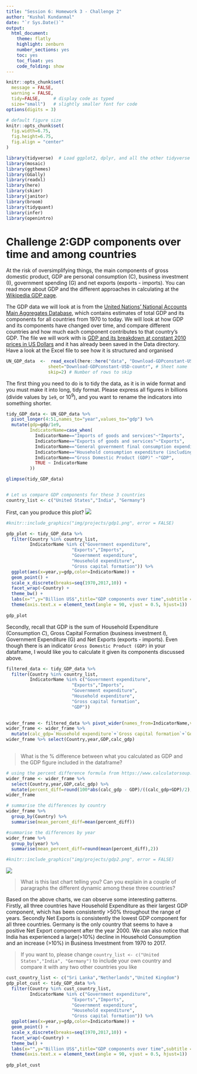 ```yaml
---
title: "Session 6: Homework 3 - Challenge 2"
author: "Kushal Kundanmal"
date: "`r Sys.Date()`"
output:
  html_document:
    theme: flatly
    highlight: zenburn
    number_sections: yes
    toc: yes
    toc_float: yes
    code_folding: show
---
```



```r
knitr::opts_chunk$set(
  message = FALSE, 
  warning = FALSE, 
  tidy=FALSE,     # display code as typed
  size="small")   # slightly smaller font for code
options(digits = 3)

# default figure size
knitr::opts_chunk$set(
  fig.width=6.75, 
  fig.height=6.75,
  fig.align = "center"
)
```


```r
library(tidyverse)  # Load ggplot2, dplyr, and all the other tidyverse packages
library(mosaic)
library(ggthemes)
library(GGally)
library(readxl)
library(here)
library(skimr)
library(janitor)
library(broom)
library(tidyquant)
library(infer)
library(openintro)
```


# Challenge 2:GDP components over time and among countries

At the risk of oversimplifying things, the main components of gross domestic product, GDP are personal consumption (C), business investment (I), government spending (G) and net exports (exports - imports). You can read more about GDP and the different approaches in calculating at the [Wikipedia GDP page](https://en.wikipedia.org/wiki/Gross_domestic_product).

The GDP data we will look at is from the [United Nations' National Accounts Main Aggregates Database](https://unstats.un.org/unsd/snaama/Downloads), which contains estimates of total GDP and its components for all countries from 1970 to today. We will look at how GDP and its components have changed over time, and compare different countries and how much each component contributes to that country's GDP. The file we will work with is [GDP and its breakdown at constant 2010 prices in US Dollars](http://unstats.un.org/unsd/amaapi/api/file/6) and it has already been saved in the Data directory. Have a look at the Excel file to see how it is structured and organised


```r

UN_GDP_data  <-  read_excel(here::here("data", "Download-GDPconstant-USD-countries.xls"), # Excel filename
                sheet="Download-GDPconstant-USD-countr", # Sheet name
                skip=2) # Number of rows to skip

```

 The first thing you need to do is to tidy the data, as it is in wide format and you must make it into long, tidy format. Please express all figures in billions (divide values by `1e9`, or $10^9$), and you want to rename the indicators into something shorter.


```r

tidy_GDP_data <- UN_GDP_data %>% 
  pivot_longer(4:51,names_to="year",values_to="gdp") %>% 
  mutate(gdp=gdp/1e9,
         IndicatorName=case_when(
           IndicatorName=="Imports of goods and services"~"Imports",
           IndicatorName=="Exports of goods and services"~"Exports",
           IndicatorName=="General government final consumption expenditure"~"Government expenditure",
           IndicatorName=="Household consumption expenditure (including Non-profit institutions serving households)"~"Household expenditure",
           IndicatorName=="Gross Domestic Product (GDP)" ~"GDP",
           TRUE ~ IndicatorName
         ))

glimpse(tidy_GDP_data)


# Let us compare GDP components for these 3 countries
country_list <- c("United States","India", "Germany")
```

First, can you produce this plot?
![](img/projects/gdp1.png)

```r
#knitr::include_graphics("img/projects/gdp1.png", error = FALSE)
```

```r

gdp_plot <- tidy_GDP_data %>%
  filter(Country %in% country_list,
         IndicatorName %in% c("Government expenditure",
                         "Exports","Imports",
                         "Government expenditure",
                         "Household expenditure",
                         "Gross capital formation")) %>%
  ggplot(aes(x=year,y=gdp,color=IndicatorName)) +
  geom_point() +
  scale_x_discrete(breaks=seq(1970,2017,10)) +
  facet_wrap(~Country) +
  theme_bw() +
  labs(x="",y="Billion US$",title="GDP components over time",subtitle ="In constant 2010 USD")
  theme(axis.text.x = element_text(angle = 90, vjust = 0.5, hjust=1)) 
  
gdp_plot
```

Secondly, recall that GDP is the sum of Household Expenditure (Consumption *C*), Gross Capital Formation (business investment *I*), Government Expenditure (G) and Net Exports (exports - imports). Even though there is an indicator `Gross Domestic Product (GDP)` in your dataframe, I would like you to calculate it given its components discussed above.

```r
filtered_data <- tidy_GDP_data %>%
  filter(Country %in% country_list,
         IndicatorName %in% c("Government expenditure",
                         "Exports","Imports",
                         "Government expenditure",
                         "Household expenditure",
                         "Gross capital formation",
                         "GDP"))

  
wider_frame <- filtered_data %>% pivot_wider(names_from=IndicatorName,values_from=gdp)
wider_frame <- wider_frame %>%
  mutate(calc_gdp=`Household expenditure`+`Gross capital formation`+`Government expenditure`+(Exports-Imports))
wider_frame %>% select(Country,year,GDP,calc_gdp)
  
```

> What is the % difference between what you calculated as GDP and the GDP figure included in the dataframe?

```r
# using the percent difference formula from https://www.calculatorsoup.com/calculators/algebra/percent-difference-calculator.php
wider_frame <- wider_frame %>% 
  select(Country,year,GDP,calc_gdp) %>% 
  mutate(percent_diff=round(100*abs(calc_gdp - GDP)/((calc_gdp+GDP)/2),2))
wider_frame

# summarise the differences by country
wider_frame %>%
  group_by(Country) %>% 
  summarise(mean_percent_diff=mean(percent_diff))

#summarise the differences by year
wider_frame %>%
  group_by(year) %>% 
  summarise(mean_percent_diff=round(mean(percent_diff),2))
```


```r
#knitr::include_graphics("img/projects/gdp2.png", error = FALSE)
```
![](img/projects/gdp2.png)

> What is this last chart telling you? Can you explain in a couple of paragraphs the different dynamic among these three countries? 

Based on the above charts, we can observe some interesting patterns. 
Firstly, all three countries have Household Expenditure as their largest GDP component, which has been consistently >50% throughout the range of years. Secondly Net Exports is consistently the lowest GDP component for all three countries. Germany is the only country that seems to have a positive Net Export component after the year 2000.
We can also notice that India has experienced a large(>10%) decline in Household Consumption and an increase (>10%) in Business Investment from 1970 to 2017.


> If you want to, please change `country_list <- c("United States","India", "Germany")` to include your own country and compare it with any two other countries you like

```r
cust_country_list <- c("Sri Lanka","Netherlands","United Kingdom")
gdp_plot_cust <- tidy_GDP_data %>%
  filter(Country %in% cust_country_list,
         IndicatorName %in% c("Government expenditure",
                         "Exports","Imports",
                         "Government expenditure",
                         "Household expenditure",
                         "Gross capital formation")) %>%
  ggplot(aes(x=year,y=gdp,color=IndicatorName)) +
  geom_point() +
  scale_x_discrete(breaks=seq(1970,2017,10)) +
  facet_wrap(~Country) +
  theme_bw() +
  labs(x="",y="Billion US$",title="GDP components over time",subtitle ="In constant 2010 USD") +
  theme(axis.text.x = element_text(angle = 90, vjust = 0.5, hjust=1)) 
  
gdp_plot_cust
```